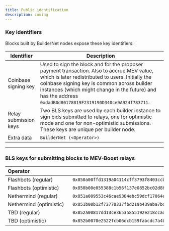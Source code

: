 ```yaml
---
title: Public identification
description: coming
---
```


### Key identifiers

Blocks built by BuilderNet nodes expose these key identifiers:

| Identifier            | Description                                                                                                                                                                                                                                                                                                  |
| --------------------- | ------------------------------------------------------------------------------------------------------------------------------------------------------------------------------------------------------------------------------------------------------------------------------------------------------------ |
| Coinbase signing key  | Used to sign the block and for the proposer payment transaction. Also to accrue MEV value, which is later redistributed to users. Initially the coinbase signing key is common across builder instances (which might change in the future) and has the address `0xdadB0d80178819F2319190D340ce9A924f783711`. |
| Relay submission keys | Two BLS keys are used by each builder instance to sign bids submitted to relays, one for optimistic mode and one for non-optimistic submissions. These keys are unique per builder node.                                                                                                                     |
| Extra data            | `BuilderNet (<Operator>)`                                                                                                                                                                                                                                                                                    |

---

### BLS keys for submitting blocks to MEV-Boost relays

| Operator&nbsp;&nbsp;&nbsp;&nbsp;&nbsp;&nbsp;&nbsp;&nbsp;&nbsp;&nbsp;&nbsp;&nbsp;&nbsp;&nbsp;&nbsp;&nbsp;&nbsp;&nbsp;&nbsp;&nbsp;&nbsp;&nbsp;&nbsp;&nbsp;&nbsp;&nbsp;&nbsp;&nbsp; | Signing key address                                                                                  |
| -------------------------------------------------------------------------------------------------------------------------------------------------------------------------------- | ---------------------------------------------------------------------------------------------------- |
| Flashbots (regular)                                                                                                                                                              | `0x850a00ffd1319a04114cff3793f8403ccbf026e0cf67ddca2f9fbb1a03e056a916becc686cdfe7714b111e35c92a74cf` |
| Flashbots (optimistic)                                                                                                                                                           | `0x850b00e055388c1b56f137e0852bc02d8b05534e9f96dd1d11cff8cf0481b800ecc2e708cdc158cd95b7cfdaa6840ee7` |
| Nethermind (regular)                                                                                                                                                             | `0x851a009553c46cae9384ebc59dcf17064ee8839de085910ec71d834ab1b8dc7a1f3271008c2438ae3b3e44be994108a6` |
| Nethermind (optimistic)                                                                                                                                                          | `0x851b00b12f73770337fbd219b439aba7bd8e770dbdea16a3b0df030d971bc0d824d470d7868e5d93355f501bfe892947` |
| TBD (regular)                                                                                                                                                                    | `0x852a00817dd13ce36535855192e218ccad6d489f90605c501fd4294940550592426552006ebd44f0e661b73d58a9765c` |
| TBD (optimistic)                                                                                                                                                                 | `0x852b0070e2522fcb06dcb159fabcdc7a4b5e1221cc2a56b083577cce03e50afe1b699c5a1111eb3bb1b8684aa90a8333` |